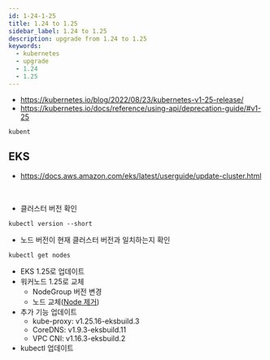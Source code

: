 ```yaml
---
id: 1-24-1-25
title: 1.24 to 1.25
sidebar_label: 1.24 to 1.25
description: upgrade from 1.24 to 1.25
keywords:
  - kubernetes
  - upgrade
  - 1.24
  - 1.25
---
```


- https://kubernetes.io/blog/2022/08/23/kubernetes-v1-25-release/
- https://kubernetes.io/docs/reference/using-api/deprecation-guide/#v1-25

```shell
kubent
```

## EKS

- https://docs.aws.amazon.com/eks/latest/userguide/update-cluster.html

<br />

- 클러스터 버전 확인

```shell
kubectl version --short
```

- 노드 버전이 현재 클러스터 버전과 일치하는지 확인

```shell
kubectl get nodes
```

- EKS 1.25로 업데이트
- 워커노드 1.25로 교체
  - NodeGroup 버전 변경
  - 노드 교체([Node 제거](/docs/mlops/kubernetes/administer-cluster/drain-node.mdx))
- 추가 기능 업데이트
  - kube-proxy: v1.25.16-eksbuild.3
  - CoreDNS: v1.9.3-eksbuild.11
  - VPC CNI: v1.16.3-eksbuild.2
- kubectl 업데이트
